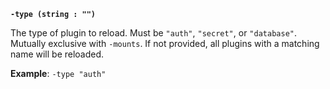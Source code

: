 <a id="plugin-flag-type" />

**`-type (string : "")`**

The type of plugin to reload. Must be `"auth"`, `"secret"`, or `"database"`.
Mutually exclusive with `-mounts`. If not provided, all plugins with a matching
name will be reloaded.

**Example**: `-type "auth"`
